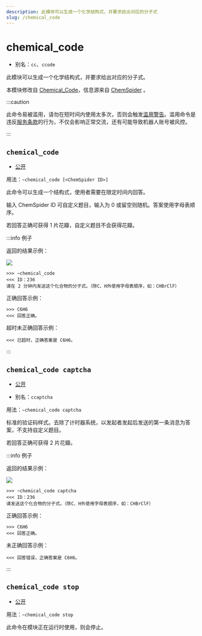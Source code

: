 ```yaml
---
description: 此模块可以生成一个化学结构式，并要求给出对应的分子式
slug: /chemical_code
---
```


# chemical_code

-   别名：`cc`、`ccode`

此模块可以生成一个化学结构式，并要求给出对应的分子式。

本模块修改自 [Chemical_Code](https://github.com/lunarbunnys/Chemical_Code)，信息源来自 [ChemSpider](https://www.chemspider.com/) 。

:::caution

此命令易被滥用，请勿在短时间内使用太多次，否则会触发[滥用警告](/docs/abuse_warning)。滥用命令是违反[服务条款](https://bot.teahouse.team/wiki/服务条款)的行为，不仅会影响正常交流，还有可能导致机器人账号被风控。

:::

## `chemical_code`

-   [公开](permissions)

用法：`~chemical_code [<ChemSpider ID>]`

此命令可以生成一个结构式，使用者需要在限定时间内回答。

输入 ChemSpider ID 可自定义题目，输入为 0 或留空则随机。答案使用字母表顺序。

若回答正确可获得 1 片花瓣，自定义题目不会获得花瓣。

:::info 例子

返回的结果示例：

![](https://s1.ax1x.com/2023/09/02/pPBLVgg.png)

```
>>> ~chemical_code
<<< ID：236
请在 2 分钟内发送这个化合物的分子式。（除C、H外使用字母表顺序，如：CHBrClF）
```

正确回答示例：

```
>>> C6H6
<<< 回答正确。
```

超时未正确回答示例：

```
<<< 已超时，正确答案是 C6H6。
```

:::

## `chemical_code captcha`

-   [公开](permissions)

-   别名：`ccaptcha`

用法：`~chemical_code captcha`

标准的验证码样式。去除了计时器系统，以发起者发起后发送的第一条消息为答案，不支持自定义题目。

若回答正确可获得 2 片花瓣。

:::info 例子

返回的结果示例：

![](https://s1.ax1x.com/2023/09/02/pPBLVgg.png)

```
>>> ~chemical_code captcha
<<< ID：236
请发送这个化合物的分子式。（除C、H外使用字母表顺序，如：CHBrClF）
```

正确回答示例：

```
>>> C6H6
<<< 回答正确。
```

未正确回答示例：

```
<<< 回答错误，正确答案是 C6H6。
```

:::

## `chemical_code stop`

-   [公开](permissions)

用法：`~chemical_code stop`

此命令在模块正在运行时使用，则会停止。
